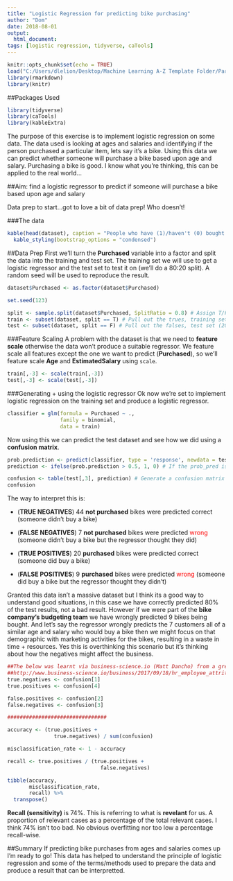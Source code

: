 ```yaml
---
title: "Logistic Regression for predicting bike purchasing"
author: "Dom"
date: 2018-08-01
output: 
  html_document:
tags: [logistic regression, tidyverse, caTools]
---
```


```r
knitr::opts_chunk$set(echo = TRUE)
load("C:/Users/dlelion/Desktop/Machine Learning A-Z Template Folder/Part 3 - Classification/Section 14 - Logistic Regression/.RData")
library(rmarkdown)
library(knitr)
```


##Packages Used
```r
library(tidyverse)
library(caTools)
library(kableExtra)
```

The purpose of this exercise is to implement logistic regression on some data. The data used is looking at ages and salaries and identifying if the person purchased a particular item, lets say it's a bike. Using this data we can predict whether someone will purchase a bike based upon age and salary. Purchasing a bike is good. I know what you're thinking, this can be applied to the real world...

##Aim: find a logistic regressor to predict if someone will purchase a bike based upon age and salary
<p>
<p>
Data prep to start...got to love a bit of data prep! Who doesn't!

###The data
```r
kable(head(dataset), caption = "People who have (1)/haven't (0) bought bikes") %>%
  kable_styling(bootstrap_options = "condensed")
```

##Data Prep
First we'll turn the **Purchased** variable into a factor and split the data into the training and test set. The training set we will use to get a logistic regressor and the test set to test it on (we'll do a 80:20 split). A random seed will be used to reproduce the result.

```r
dataset$Purchased <- as.factor(dataset$Purchased)

set.seed(123)

split <- sample.split(dataset$Purchased, SplitRatio = 0.8) # Assign T/F to each row (100%)
train <- subset(dataset, split == T) # Pull out the trues, training set (80%)
test <- subset(dataset, split == F) # Pull out the falses, test set (20%)
```

###Feature Scaling
A problem with the dataset is that we need to **feature scale** otherwise the data won't produce a suitable regressor. We feature scale all features except the one we want to predict (**Purchased**), so we'll feature scale **Age** and **EstimatedSalary** using `scale`.

```r
train[,-3] <- scale(train[,-3])
test[,-3] <- scale(test[,-3])
```

###Generating + using the logistic regressor
Ok now we're set to implement logistic regression on the training set and produce a logistic regressor.

```r
classifier = glm(formula = Purchased ~ .,
                 family = binomial,
                 data = train)
```

Now using this we can predict the test dataset and see how we did using a **confusion matrix**.
```r
prob.prediction <- predict(classifier, type = 'response', newdata = test[,-3]) # Predict Purchased
prediction <- ifelse(prob.prediction > 0.5, 1, 0) # If the prob_pred is greater than 0.5 then set Purchased as 1, else 0

confusion <- table(test[,3], prediction) # Generate a confusion matrix
confusion
```

The way to interpret this is:

* (**TRUE NEGATIVES**) 44 **not purchased** bikes were predicted correct (someone didn't buy a bike)
* (**FALSE NEGATIVES**) 7 **not purchased** bikes were predicted <span style="color:red">wrong</span> (someone didn't buy a bike but the regressor thought they did)

* (**TRUE POSITIVES**) 20 **purchased** bikes were predicted correct (someone did buy a bike) 
* (**FALSE POSITIVES**) 9 **purchased** bikes were predicted <span style="color:red">wrong</span> (someone did buy a bike but the regressor thought they didn't)

Granted this data isn't a massive dataset but I think its a good way to understand good situations, in this case we have correctly predicted 80% of the test results, not a bad result. However if we were part of the **bike company's budgeting team** we have wrongly predicted 9 bikes being bought. And let's say the regressor wrongly predicts the 7 customers all of a similar age and salary who would buy a bike then we might focus on that demographic with marketing activities for the bikes, resulting in a waste in time + resources. Yes this is overthinking this scenario but it's thinking about how the negatives might affect the business.

```r
##The below was learnt via business-science.io (Matt Dancho) from a great article on HR Analytics
##http://www.business-science.io/business/2017/09/18/hr_employee_attrition.html
true.negatives <- confusion[1]
true.positives <- confusion[4]

false.positives <- confusion[2]
false.negatives <- confusion[3]

################################

accuracy <- (true.positives +
               true.negatives) / sum(confusion)

misclassification_rate <- 1 - accuracy

recall <- true.positives / (true.positives +
                              false.negatives)

tibble(accuracy, 
       misclassification_rate, 
       recall) %>%
  transpose()
```
**Recall (sensitivity)** is 74%. This is referring to what is **revelant** for us. A proportion of relevant cases as a percentage of the total relevant cases. I think 74% isn't too bad. No obvious overfitting nor too low a percentage recall-wise.

##Summary
If predicting bike purchases from ages and salaries comes up I'm ready to go! This data has helped to understand the principle of logistic regression and some of the terms/methods used to prepare the data and produce a result that can be interpretted.
